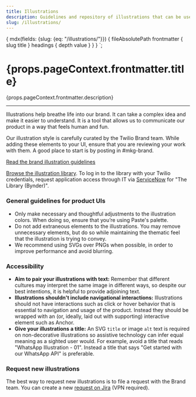 ```yaml
---
title: Illustrations
description: Guidelines and repository of illustrations that can be used in Twilio UIs.
slug: /illustrations/
---
```



  {
    mdx(fields: {slug: {eq: "/illustrations/"}}) {
      fileAbsolutePath
      frontmatter {
        slug
        title
      }
      headings {
        depth
        value
      }
    }
  }
`;

<contentwrapper>

<PageAside data={props.data.mdx} />

<content>

<h1>{props.pageContext.frontmatter.title}</h1>

<p>{props.pageContext.frontmatter.description}</p>

---

Illustrations help breathe life into our brand. It can take a complex idea and make it easier to understand. It is a tool that allows us to communicate our product in a way that feels human and fun.

Our illustration style is carefully curated by the Twilio Brand team. While adding these elements to your UI, ensure that you are reviewing your work with them. A good place to start is by posting in #mkg-brand.

[Read the brand illustration guidelines](https://www.twilio.com/brand/guidelines/illustration-guidelines)

[Browse the illustration library](https://library.twilio.com). To log in to the library with your Twilio credentials, request application access through IT via [ServiceNow](https://twilio.service-now.com) for "The Library (Bynder)".

### General guidelines for product UIs

- Only make necessary and thoughtful adjustments to the illustration colors. When doing so, ensure that you’re using Paste's palette.
- Do not add extraneous elements to the illustrations. You may remove unnecessary elements, but do so while maintaining the thematic feel that the illustration is trying to convey.
- We recommend using SVGs over PNGs when possible, in order to improve performance and avoid blurring.

### Accessibility

- **Aim to pair your illustrations with text:** Remember that different cultures may interpret the same image in different ways, so despite our best intentions, it is helpful to provide adjoining text.
- **Illustrations shouldn't include navigational interactions:** Illustrations should not have interactions such as click or hover behavior that is essential to navigation and usage of the product. Instead they should be wrapped with an (or, ideally, laid out with supporting) interactive element such as Anchor.
- **Give your illustrations a title:** An SVG `title` or image `alt` text is required on non-decorative illustrations so assistive technology can infer equal meaning as a sighted user would. For example, avoid a title that reads "WhatsApp Illustration - 01". Instead a title that says "Get started with our WhatsApp API" is preferable.

### Request new illustrations

The best way to request new illustrations is to file a request with the Brand team. You can create a new
[request on Jira](https://issues.corp.twilio.com/projects/MARK/issues) (VPN required).

</content>

</contentwrapper>
